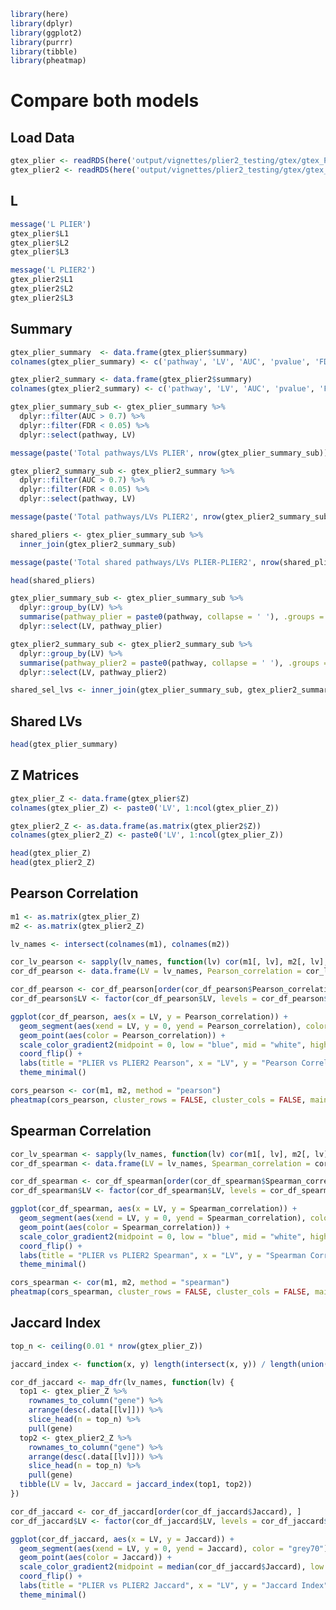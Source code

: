 ```r
library(here)
library(dplyr)
library(ggplot2)
library(purrr)
library(tibble)
library(pheatmap)
```

# Compare both models

## Load Data

```r
gtex_plier <- readRDS(here('output/vignettes/plier2_testing/gtex/gtex_PLIER.rds'))
gtex_plier2 <- readRDS(here('output/vignettes/plier2_testing/gtex/gtex_PLIER2.rds'))
```

## L

```r
message('L PLIER')
gtex_plier$L1
gtex_plier$L2
gtex_plier$L3

message('L PLIER2')
gtex_plier2$L1
gtex_plier2$L2
gtex_plier2$L3
```

## Summary

```r
gtex_plier_summary  <- data.frame(gtex_plier$summary)
colnames(gtex_plier_summary) <- c('pathway', 'LV', 'AUC', 'pvalue', 'FDR')

gtex_plier2_summary <- data.frame(gtex_plier2$summary)
colnames(gtex_plier2_summary) <- c('pathway', 'LV', 'AUC', 'pvalue', 'FDR')

gtex_plier_summary_sub <- gtex_plier_summary %>% 
  dplyr::filter(AUC > 0.7) %>% 
  dplyr::filter(FDR < 0.05) %>% 
  dplyr::select(pathway, LV)

message(paste('Total pathways/LVs PLIER', nrow(gtex_plier_summary_sub)))

gtex_plier2_summary_sub <- gtex_plier2_summary %>% 
  dplyr::filter(AUC > 0.7) %>% 
  dplyr::filter(FDR < 0.05) %>% 
  dplyr::select(pathway, LV)

message(paste('Total pathways/LVs PLIER2', nrow(gtex_plier2_summary_sub)))

shared_pliers <- gtex_plier_summary_sub %>% 
  inner_join(gtex_plier2_summary_sub)

message(paste('Total shared pathways/LVs PLIER-PLIER2', nrow(shared_pliers)))

head(shared_pliers)
```
```r
gtex_plier_summary_sub <- gtex_plier_summary_sub %>% 
  dplyr::group_by(LV) %>% 
  summarise(pathway_plier = paste0(pathway, collapse = ' '), .groups = 'drop') %>% 
  dplyr::select(LV, pathway_plier)

gtex_plier2_summary_sub <- gtex_plier2_summary_sub %>% 
  dplyr::group_by(LV) %>% 
  summarise(pathway_plier2 = paste0(pathway, collapse = ' '), .groups = 'drop') %>% 
  dplyr::select(LV, pathway_plier2)

shared_sel_lvs <- inner_join(gtex_plier_summary_sub, gtex_plier2_summary_sub)
```

## Shared LVs

```r
head(gtex_plier_summary)
```

## Z Matrices

```r
gtex_plier_Z <- data.frame(gtex_plier$Z)
colnames(gtex_plier_Z) <- paste0('LV', 1:ncol(gtex_plier_Z))

gtex_plier2_Z <- as.data.frame(as.matrix(gtex_plier2$Z))
colnames(gtex_plier2_Z) <- paste0('LV', 1:ncol(gtex_plier_Z))

head(gtex_plier_Z)
head(gtex_plier2_Z)
```

## Pearson Correlation

```r
m1 <- as.matrix(gtex_plier_Z)
m2 <- as.matrix(gtex_plier2_Z)

lv_names <- intersect(colnames(m1), colnames(m2))

cor_lv_pearson <- sapply(lv_names, function(lv) cor(m1[, lv], m2[, lv], method = "pearson"))
cor_df_pearson <- data.frame(LV = lv_names, Pearson_correlation = cor_lv_pearson)

cor_df_pearson <- cor_df_pearson[order(cor_df_pearson$Pearson_correlation), ]
cor_df_pearson$LV <- factor(cor_df_pearson$LV, levels = cor_df_pearson$LV)

ggplot(cor_df_pearson, aes(x = LV, y = Pearson_correlation)) +
  geom_segment(aes(xend = LV, y = 0, yend = Pearson_correlation), color = "grey70") +
  geom_point(aes(color = Pearson_correlation)) +
  scale_color_gradient2(midpoint = 0, low = "blue", mid = "white", high = "red") +
  coord_flip() +
  labs(title = "PLIER vs PLIER2 Pearson", x = "LV", y = "Pearson Correlation", color = "Correlation") +
  theme_minimal()

cors_pearson <- cor(m1, m2, method = "pearson")
pheatmap(cors_pearson, cluster_rows = FALSE, cluster_cols = FALSE, main = "PLIER1 vs PLIER2 Pearson", fontsize_row = 6, fontsize_col = 6)
```

## Spearman Correlation

```r
cor_lv_spearman <- sapply(lv_names, function(lv) cor(m1[, lv], m2[, lv], method = "spearman"))
cor_df_spearman <- data.frame(LV = lv_names, Spearman_correlation = cor_lv_spearman)

cor_df_spearman <- cor_df_spearman[order(cor_df_spearman$Spearman_correlation), ]
cor_df_spearman$LV <- factor(cor_df_spearman$LV, levels = cor_df_spearman$LV)

ggplot(cor_df_spearman, aes(x = LV, y = Spearman_correlation)) +
  geom_segment(aes(xend = LV, y = 0, yend = Spearman_correlation), color = "grey70") +
  geom_point(aes(color = Spearman_correlation)) +
  scale_color_gradient2(midpoint = 0, low = "blue", mid = "white", high = "red") +
  coord_flip() +
  labs(title = "PLIER vs PLIER2 Spearman", x = "LV", y = "Spearman Correlation", color = "Correlation") +
  theme_minimal()

cors_spearman <- cor(m1, m2, method = "spearman")
pheatmap(cors_spearman, cluster_rows = FALSE, cluster_cols = FALSE, main = "PLIER1 vs PLIER2 Spearman", fontsize_row = 6, fontsize_col = 6)
```

## Jaccard Index

```r
top_n <- ceiling(0.01 * nrow(gtex_plier_Z))

jaccard_index <- function(x, y) length(intersect(x, y)) / length(union(x, y))

cor_df_jaccard <- map_dfr(lv_names, function(lv) {
  top1 <- gtex_plier_Z %>%
    rownames_to_column("gene") %>%
    arrange(desc(.data[[lv]])) %>%
    slice_head(n = top_n) %>%
    pull(gene)
  top2 <- gtex_plier2_Z %>%
    rownames_to_column("gene") %>%
    arrange(desc(.data[[lv]])) %>%
    slice_head(n = top_n) %>%
    pull(gene)
  tibble(LV = lv, Jaccard = jaccard_index(top1, top2))
})

cor_df_jaccard <- cor_df_jaccard[order(cor_df_jaccard$Jaccard), ]
cor_df_jaccard$LV <- factor(cor_df_jaccard$LV, levels = cor_df_jaccard$LV)

ggplot(cor_df_jaccard, aes(x = LV, y = Jaccard)) +
  geom_segment(aes(xend = LV, y = 0, yend = Jaccard), color = "grey70") +
  geom_point(aes(color = Jaccard)) +
  scale_color_gradient2(midpoint = median(cor_df_jaccard$Jaccard), low = "blue", mid = "white", high = "red") +
  coord_flip() +
  labs(title = "PLIER vs PLIER2 Jaccard", x = "LV", y = "Jaccard Index", color = "Jaccard") +
  theme_minimal()
```
